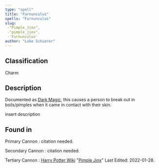 ```yaml
---
type: "spell"
title: "Furnunculus"
spells: "Furnunculus"
slug:
 -"Pimple_Jinx",
 -"pimple_jinx",
 -'Furnunculus'
author: "Luke Schierer"
---
```


## Classification

Charm

## Description

Documented as [Dark Magic][], this causes a person to break out in boils/pimples when it came in contact with their skin.

[Dark Magic]: <../../dark>
insert description

## Found in

Primary Cannon
:   citation needed.

Secondary Cannon
:   citation needed.

Tertiary Cannon
:   [Harry Potter Wiki](https://harrypotter.fandom.com/)
    "[Pimple Jinx](https://harrypotter.fandom.com/wiki/Pimple_Jinx)"
	Last Edited: 2022-01-28.
